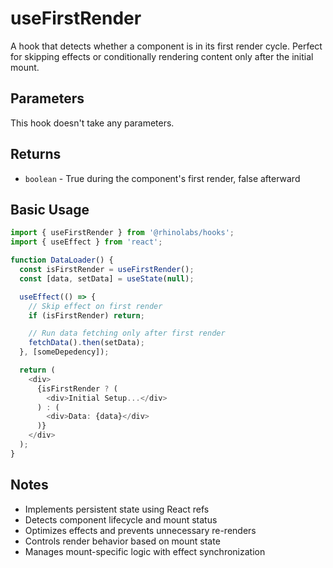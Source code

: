 # useFirstRender

A hook that detects whether a component is in its first render cycle. Perfect for skipping effects or conditionally rendering content only after the initial mount.

## Parameters

This hook doesn't take any parameters.

## Returns

- `boolean` - True during the component's first render, false afterward

## Basic Usage

```typescript
import { useFirstRender } from '@rhinolabs/hooks';
import { useEffect } from 'react';

function DataLoader() {
  const isFirstRender = useFirstRender();
  const [data, setData] = useState(null);

  useEffect(() => {
    // Skip effect on first render
    if (isFirstRender) return;

    // Run data fetching only after first render
    fetchData().then(setData);
  }, [someDepedency]);

  return (
    <div>
      {isFirstRender ? (
        <div>Initial Setup...</div>
      ) : (
        <div>Data: {data}</div>
      )}
    </div>
  );
}
```

## Notes

- Implements persistent state using React refs
- Detects component lifecycle and mount status
- Optimizes effects and prevents unnecessary re-renders
- Controls render behavior based on mount state
- Manages mount-specific logic with effect synchronization
